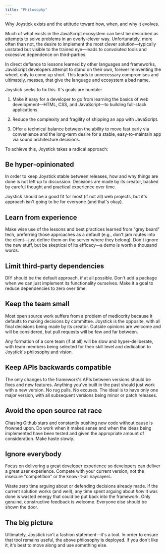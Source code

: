 ```yaml
---
title: "Philosophy"
---
```


Why Joystick exists and the attitude toward how, when, and why it evolves.

Much of what exists in the JavaScript ecosystem can best be described as attempts to solve problems in an overly-clever way. Unfortunately, more often than not, the desire to implement the most clever solution—typically unstated but visible to the trained eye—leads to convoluted tools and excessive dependence on third-parties.

In direct defiance to lessons learned by other languages and frameworks, JavaScript developers attempt to stand on their own, forever reinventing the wheel, only to come up short. This leads to unnecessary compromises and ultimately, messes, that give the language and ecosystem a bad name.

Joystick seeks to fix this. It's goals are humble:

1.  Make it easy for a developer to go from learning the basics of web development—HTML, CSS, and JavaScript—to building full-stack applications.
    
2.  Reduce the complexity and fragility of shipping an app with JavaScript.
    
3.  Offer a technical balance between the ability to move fast early via convenience and the long-term desire for a stable, easy-to-maintain app via sound architecture decisions.
    

To achieve this, Joystick takes a radical approach:

## Be hyper-opinionated

In order to keep Joystick stable between releases, how and why things are done is not left up to discussion. Decisions are made by its creator, backed by careful thought and practical experience over time.

Joystick should be a good fit for most (if not all) web projects, but it's approach isn't going to be for everyone (and that's okay).

## Learn from experience

Make wise use of the lessons and best practices learned from "grey beard" tech, preferring those approaches as a default (e.g., don't jam routes into the client—just define them on the server where they belong). Don't ignore the new stuff, but be skeptical of its efficacy—a demo is worth a thousand words.

## Limit third-party dependencies

DIY should be the default approach, if at all possible. Don't add a package when we can just implement its functionality ourselves. Make it a goal to reduce dependencies to zero over time.

## Keep the team small

Most open source work suffers from a problem of mediocrity because it defaults to making decisions by committee. Joystick is the opposite, with all final decisions being made by its creator. Outside opinions are welcome and will be considered, but pull requests will be few and far between.

Any formation of a core team (if at all) will be slow and hyper-deliberate, with team members being selected for their skill level and dedication to Joystick's philosophy and vision.

## Keep APIs backwards compatible

The only changes to the framework's APIs between versions should be fixes and new features. Anything you've built in the past should just work with a new version. No rug pulls. No excuses. The ideal is to have only one major version, with all subsequent versions being minor or patch releases.

## Avoid the open source rat race

Chasing Github stars and constantly pushing new code without cause is frowned upon. Do work when it makes sense and when the ideas being implemented have been tested and given the appropriate amount of consideration. Make haste slowly.

## Ignore everybody

Focus on delivering a great developer experience so developers can deliver a great user experience. Compete with your current version, not the insecure "competition" or the know-it-all naysayers.

Waste zero time arguing about or defending decisions already made. If the current solution works (and well), any time spent arguing about _how_ it was done is wasted energy that could be put back into the framework. Only genuine, constructive feedback is welcome. Everyone else should be shown the door.

## The big picture

Ultimately, Joystick isn't a fashion statement—it's a tool. In order to ensure that tool remains useful, the above philosophy is deployed. If you don't like it, it's best to move along and use something else.
